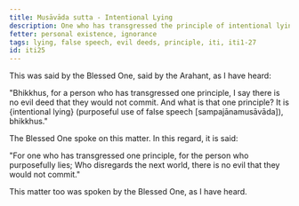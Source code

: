 ```yaml
---
title: Musāvāda sutta - Intentional Lying
description: One who has transgressed the principle of intentional lying is capable of committing any evil deed.
fetter: personal existence, ignorance
tags: lying, false speech, evil deeds, principle, iti, iti1-27
id: iti25
---
```


This was said by the Blessed One, said by the Arahant, as I have heard:

"Bhikkhus, for a person who has transgressed one principle, I say there is no evil deed that they would not commit. And what is that one principle? It is \{intentional lying} (purposeful use of false speech [sampajānamusāvāda]), bhikkhus."

The Blessed One spoke on this matter. In this regard, it is said:

"For one who has transgressed one principle,
for the person who purposefully lies;
Who disregards the next world,
there is no evil that they would not commit."

This matter too was spoken by the Blessed One, as I have heard.